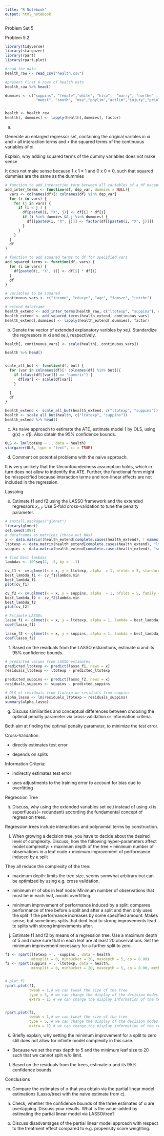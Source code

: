 ```yaml
---
title: "R Notebook"
output: html_notebook
---
```


Problem Set 5 

Problem 5.2

```r
library(tidyverse)
library(stargazer)
library(rpart)
library(rpart.plot)

#read the data
health_raw <- read_csv("health.csv")

#present first 6 rows of health data
health_raw %>% head()

dummies <- c("suppins", "female","white", "hisp",  "marry", "northe" , 
              "mwest", "south", "msa","phylim","actlim","injury","priolist", "hvgg")


health <- health_raw
health[, dummies] <- lapply(health[,dummies], factor)
```

a)

Generate an enlarged regressor set, containing the original varibles in xi and
• all interaction terms and
• the squared terms of the continuous variables of xi. 


Explain, why adding squared terms of the dummy variables does not make sense

It does not make sense because 1 x 1 = 1 and 0 x 0 = 0, such that squared dummies are the same as the dummies 

```r
# function to add interaction term between all variables of a df except the dep_var
add_inter_terms <- function(df, dep_var, dummies = NULL){
  vars <- colnames(df)[! colnames(df) %in% dep_var]
  for (i in vars) {
    for (j in vars) {
      if (i < j ) {
        df[paste0(i, "X", j)] <- df[i] * df[j]
        if (i %in% dummies && j %in% dummies) {
          df[[paste0(i, "X", j)]] <- factor(df[[paste0(i, "X", j)]])
        } 
      }
    }  
  }
  df
}

# function to add squared terms to df for specified vars
add_squared_terms <- function(df, vars) {
  for (i in vars) {
    df[paste0(i, "X", i)] <- df[i] * df[i]
  }
  df
}

# variables to be squared
continuous_vars <- c("income", "educyr", "age", "famsze", "totchr")

# extend dataframe
health_extend <- add_inter_terms(health_raw, c("ltotexp", "suppins"), dummies = dummies)
health_extend <- add_squared_terms(health_extend, continuous_vars)
health_extend[,dummies] <- lapply(health_extend[,dummies], factor)
```


b) Denote the vector of extended explanatory varibles by xe,i. Standardize the regressors in xi
and xe,i, respectively.

```r
health[, continuous_vars] <- scale(health[, continuous_vars]) 

health %>% head()


scale_all_but <- function(df, but) {
  for (var in colnames(df)[! colnames(df) %in% but]){
    if (class(df[[var]]) == "numeric") {
      df[var] <- scale(df[var])
    }

  }
  df
}

health_extend <- scale_all_but(health_extend, c("ltotexp", "suppins"))
health <- scale_all_but(health, c("ltotexp", "suppins"))
health_extend %>% head()
```

c) As naive approach to estimate the ATE, estimate model 1 by OLS, using g(x) = x′β. Also
obtain the 95% confidence bounds.

```r
OLS <- lm(ltotexp ~ ., data = health)
stargazer(OLS, type = "text", ci = TRUE)
```

d) Comment on potential problems with the naive approach.

It is very unlikely that the Unconfoundedness assumption holds, which in turn does not allow to indentify the ATE. Further, the functional form might be misspecified because interaction terms and non-linear effects are not included in the regression.


Lassoing

e) Estimate f1 and f2 using the LASSO framework and the extended regressors $x_{e,i}$. Use 5-fold
cross-validation to tune the penalty parameter.

```r
# install.packages("glmnet")
library(glmnet)
set.seed(1887)
# dataframes as matrices (throw out NAs)
x <- data.matrix((health_extend[complete.cases(health_extend), ! names(health_extend) %in% c("ltotexp", "suppins")]))
ltotexp <- data.matrix(health_extend[complete.cases(health_extend), "ltotexp"])
suppins <- data.matrix(health_extend[complete.cases(health_extend), "suppins"])

# find best lambdas
lambdas <- 10^seq(2, -3, by = -.1)

cv_f1 <- cv.glmnet(x = x, y = ltotexp, alpha  = 1, nfolds = 5, standardize = F)
best_lambda_f1 <- cv_f1$lambda.min
best_lambda_f1
plot(cv_f1)

cv_f2 <- cv.glmnet(x = x, y = suppins, alpha  = 1, nfolds = 5, family = "binomial")
best_lambda_f2 <- cv_f2$lambda.min
best_lambda_f2
plot(cv_f2)

# Estimate LASSOs
lasso_f1 <- glmnet(x = x, y = ltotexp, alpha = 1, lambda = best_lambda_f1)
coef(lasso_f1)

lasso_f2 <- glmnet(x = x, y = suppins, alpha = 1, lambda = best_lambda_f2)
coef(lasso_f2)
```



f) Based on the residuals from the LASSO estiamtions, estimate α and its 95% confidence
bounds.

```r
# predicted values from LASSO estimates
predicted_ltotexp <- predict(lasso_f1, newx = x)
residuals_ltotexp <- ltotexp - predicted_ltotexp

predicted_suppins <- predict(lasso_f2, newx = x)
residuals_suppins <- suppins - predicted_suppins

# OLS of residuals from ltotexp on residuals from suppins
alpha_lasso <- lm(residuals_ltotexp ~ residuals_suppins)
summary(alpha_lasso)
```


g) Discuss similiarities and conceptual differences between choosing the optimal penalty parameter
via cross-validation or information criteria.

Both aim at finding the optimal penalty parameter, to minimize the test error.

Cross-Validation:

* directly estimates test error

* depends on splits

Information Criteria:

* indirectly estimates test error

* uses adjustments to the training error to account for bias due to overfitting

Regression Tree

h) Discuss, why using the extended variables set xe,i instead of using xi is superfluous(= redundant) according
the fundamental concept of regression trees.

Regression trees include interactions and polynomial terms by construction.


i) When growing a decision tree, you have to decide about the desired level of complexity.
Discuss, how the following hyper-parameters affect model complexity:
• maximum depth of the tree
• minimum number of observations in a leaf node
• minimum improvement of performance induced by a split

They all reduce the complexity of the tree:

* maximum depth: limits the tree size, seems somwhat arbitrary but can be optimized by using e.g. cross validation. 

* minimum nr of obs in leaf node: Minimum number of observations that must be in each leaf, avoids overfitting.

* minimum improvement of performance induced by a split: compares performance of tree before a split and after a split and then only uses the split if the performance increases by some specified amount. Makes sense, but sometimes splits that dont lead to strong improvements lead to splits with strong improvements after.

j) Estimate f1 and f2 by means of a regression tree. Use a maximum depth of 5 and make sure
that in each leaf are at least 20 observations. Set the minimum improvement necessary for a
further split to zero.

```r
f1 <- rpart(ltotexp ~ . -suppins , data = health,
            minsplit = 0, minbucket = 20, maxdepth = 5, cp = 0.00)
f2 <- rpart(suppins ~ . -ltotexp, data = health,
            minsplit = 0, minbucket = 20, maxdepth = 5, cp = 0.00, method = "class")


# plot f1
rpart.plot(f1,
           tweak = 1,# we can tweak the size of the tree
           type = 5, # we can change the display of the decision nodes
           extra = 1) # we can change the display information of the terminal nodes


rpart.plot(f2,
           tweak = 1,# we can tweak the size of the tree
           type = 5, # we can change the display of the decision nodes
           extra = 1) # we can change the display information of the terminal nodes

```


k) Briefly explain, why setting the minimum improvement for a split to zero still does not allow
for infinite model complexity in this case.

* Because we set the max depth to 5 and the minimum leaf size to 20 such that we cannot split w/o limit.

l) Based on the residuals from the trees, estimate α and its 95% confidence bounds.


Conclusions

m) Compare the estimates of α that you obtain via the partial linear model estimations (Lasso/tree)
with the naive estimate from c).

n) Check, whether the confidence bounds of the three estimates of α are overlapping. Discuss
your results. What is the value-added by estimating the partial linear model via LASSO/tree?

o) Discuss disadvantages of the partial linear model approach with respect to the treatment
effect compared to e.g. propensity score weighting.
